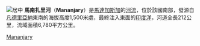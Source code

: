 [[File:Mananjary_=_port_(4).jpg|居中]]
'''馬南扎里河'''（'''Mananjary'''）是[[馬達加斯加|馬達加斯加]]的[[河流|河流]]，位於該國南部，發源自[[凡德里亞納|凡德里亞納]]東南的海拔高度1,500米處，最終注入東面的[[印度洋|印度洋]]，河道全長212公里，流域面積6,780平方公里。

{{Madagascar-stub}}

[[Category:馬達加斯加河流|Mananjary]]